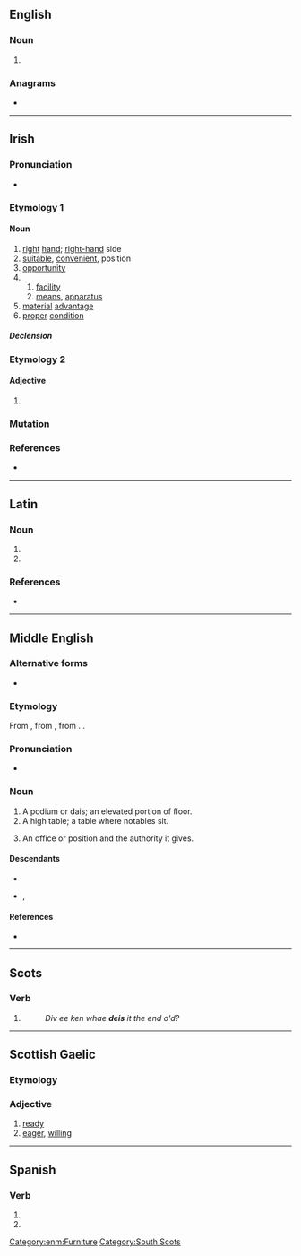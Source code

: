 ==English==

===Noun===
{{en-noun|es}}

# {{obsolete form of|dais|lang=en}}

{{Webster 1913}}

===Anagrams===
* {{anagrams|en|-side|Desi|Dies|Eids|IDEs|IEDs|Ides|SEID|Side|desi|dies|eids|ides|side|sied}}

----

==Irish==

===Pronunciation===
* {{IPA|/ˈdʲɛʃ/|lang=ga}}

===Etymology 1===
{{rfe|lang=ga}}

====Noun====
{{ga-noun|f|deise|deiseanna}}

# [[right]] [[hand]]; [[right-hand]] side
# [[suitable]], [[convenient]], position
# [[opportunity]]
#
## [[facility]]
## [[means]], [[apparatus]]
# [[material]] [[advantage]]
# [[proper]] [[condition]]

=====Declension=====
{{ga-decl-f2|d|eis|eise|pl=eiseanna}}

===Etymology 2===

====Adjective====
{{head|ga|adjective form}}

# {{inflection of|deas||voc|and|gen|m|s|;|{{lb|ga|archaic}}|dat|f|s|gloss=right (opposite of left)|lang=ga}}

===Mutation===
{{ga-mut-cons|d|eis}}

===References===
* {{R:ga:Ó Dónaill}}

----

==Latin==

===Noun===
{{la-noun-form|deīs}}

# {{inflection of|deus||dat|p|lang=la}}
# {{inflection of|deus||abl|p|lang=la}}

===References===
* {{R:du Cange}}

----

==Middle English==

===Alternative forms===
* {{alter|enm|deys|deyse|dayes|des|dees}}

===Etymology===
From {{bor|enm|xno|deis}}, from {{der|enm|la|discus}}, from {{der|enm|grc|δίσκος}}. {{doublet|enm|disch}}.

===Pronunciation===
* {{IPA|lang=enm|/dɛi̯s/|/dɛːs/|/dɛs/|/ˈdɛi̯əs/}}

===Noun===
{{head|enm|noun}}

# A podium or dais; an elevated portion of floor.
# A high table; a table where notables sit.
# {{lb|enm|figuratively}} An office or position and the authority it gives.

====Descendants====
* {{desc|en|dais}}
* {{desc|sco|deas}}, {{l|sco|deece}}

====References====
* {{R:MED Online|entry=deis (n.)  |id=MED10912 |accessdate=2018-07-19}}

[[Category:enm:Furniture]]

----

==Scots==

===Verb===
{{head|sco|verb form}}

# {{sco-third-person singular of|dei}}
#: ''Div ee ken whae '''deis''' it the end o'd?''

----

==Scottish Gaelic==

===Etymology===
{{rfe|lang=gd}}

===Adjective===
{{gd-adj}}

# [[ready]]
# [[eager]], [[willing]]

----

==Spanish==

===Verb===
{{head|es|verb form}}

# {{es-verb form of|mood=subj|tense=pres|num=p|pers=2|formal=n|ending=ar|dar}}
# {{es-verb form of|mood=imp|num=p|pers=2|formal=n|sense=-|ending=ar|dar}}

[[Category:South Scots]]
